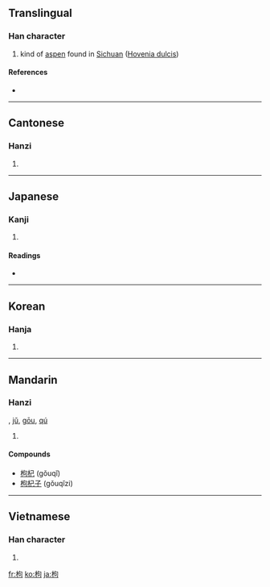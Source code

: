 ==Translingual==

===Han character===
{{Han char|rn=75|rad=木|as=05|sn=9|four=4792<sub>0</sub>|canj=木心口 (DPR)}}

# kind of [[aspen]] found in [[Sichuan]] ([[Hovenia dulcis]])

====References====
* {{Han ref|kx=0517.120|dkj=14588|dj=0905.150|hdz=21186.100|uh=67B8|ud=26552|bh=AC65|bd=44133}}

----

==Cantonese==

===Hanzi===
{{yue-hanzi|jyut=|y=gau2, geui2}}

# {{defn|Cantonese|sort=木05}}

----

==Japanese==

===Kanji===
{{ja-kanji|grade=|rs=木05}}

# {{defn|Japanese|sort=木05}}

====Readings====
* {{ja-readings|on=[[く]] (ku), [[こう]] (kō)|kun=[[ひいらぎ]] (hiiragi), [[からたち]] (karatachi), [[まがる]] (magaru)}}

----

==Korean==

===Hanja===
{{ko-hanja|hangeul=구|eumhun=|rv=gu|mr=ku|y=kwu}}

# {{defn|Korean|sort=木05}}

----

==Mandarin==

===Hanzi===
{{cmn-hanzi|pin=[[gǒu]] ([[gou3]])|wg=kou<sup>3</sup>}}, [[jǔ]], [[gōu]], [[qú]]

# {{defn|Mandarin|sort=木05}}

====Compounds====
* [[枸杞]] (gǒuqǐ)
* [[枸杞子]] (gǒuqǐzi)

----

==Vietnamese==

===Han character===
{{vi-hantu|[[cẩu]]|rs=木05}}

# {{defn|Vietnamese|sort=木05}}

[[fr:枸]]
[[ko:枸]]
[[ja:枸]]